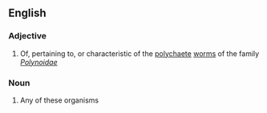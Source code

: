 ==English==

===Adjective===
{{en-adj}}

# Of, pertaining to, or characteristic of the [[polychaete]] [[worm]]s of the family ''[[Polynoidae]]''

===Noun===
{{en-noun}}

# Any of these organisms